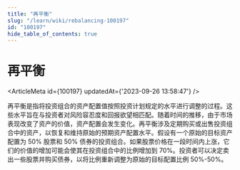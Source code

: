 ```yaml
---
title: "再平衡"
slug: "/learn/wiki/rebalancing-100197"
id: "100197"
hide_table_of_contents: true
---
```



# 再平衡

<ArticleMeta id={100197} updatedAt={'2023-09-26 13:58:47'} />
<div className='border-solid border-b border-t-0 my-4 border-[var(--ifm-color-gray-300)]' />

再平衡是指将投资组合的资产配置值按照投资计划规定的水平进行调整的过程。这些水平旨在与投资者对风险容忍度和回报欲望相匹配。随着时间的推移，由于市场表现改变了资产的价值，资产配置会发生变化。再平衡涉及定期购买或出售投资组合中的资产，以恢复和维持原始的预期资产配置水平。假设有一个原始的目标资产配置为 50% 股票和 50% 债券的投资组合。如果股票价格在一段时间内上涨，它们的价值的增加可能会使其在投资组合中的比例增加到 70%。投资者可以决定卖出一些股票并购买债券，以将比例重新调整为原始的目标配置比例 50%-50%。

